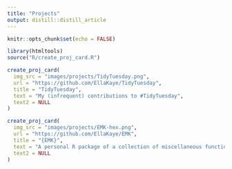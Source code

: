 ```yaml
---
title: "Projects"
output: distill::distill_article
---
```


```r
knitr::opts_chunk$set(echo = FALSE)
```

```r
library(htmltools)
source("R/create_proj_card.R")
```

```r
create_proj_card(
  img_src = "images/projects/TidyTuesday.png",
  url = "https://github.com/EllaKaye/TidyTuesday",
  title = "TidyTuesday",
  text = "My (infrequent) contributions to #TidyTuesday",
  text2 = NULL
)

create_proj_card(
  img_src = "images/projects/EMK-hex.png",
  url = "https://github.com/EllaKaye/EMK",
  title = "{EMK}",
  text = "A personal R package of a collection of miscellaneous functions I find useful.",
  text2 = NULL
)
```

